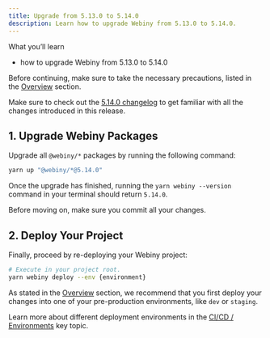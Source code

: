 ```yaml
---
title: Upgrade from 5.13.0 to 5.14.0
description: Learn how to upgrade Webiny from 5.13.0 to 5.14.0.
---
```



<Alert type="success">

 What you’ll learn

- how to upgrade Webiny from 5.13.0 to 5.14.0

</Alert>

<Alert type="danger">

Before continuing, make sure to take the necessary precautions, listed in the [Overview](/docs/how-to-guides/upgrade-webiny#-precaution-measures) section.

</Alert>

<Alert type="info">

Make sure to check out the [5.14.0 changelog](/docs/release-notes/5.14.0/changelog) to get familiar with all the changes introduced in this release.

</Alert>

## 1. Upgrade Webiny Packages

Upgrade all `@webiny/*` packages by running the following command:

```bash
yarn up "@webiny/*@5.14.0"
```

Once the upgrade has finished, running the `yarn webiny --version` command in your terminal should return `5.14.0`.

<Alert type="info">

Before moving on, make sure you commit all your changes.

</Alert>

## 2. Deploy Your Project

Finally, proceed by re-deploying your Webiny project:

```bash
# Execute in your project root.
yarn webiny deploy --env {environment}
```

<Alert type="warning">

As stated in the [Overview](/docs/how-to-guides/upgrade-webiny#pre-production-environments-first) section, we recommend that you first deploy your changes into one of your pre-production environments, like `dev` or `staging`.

</Alert>

<Alert type="success">

Learn more about different deployment environments in the [CI/CD / Environments](/docs/key-topics/ci-cd/environments) key topic.

</Alert>
